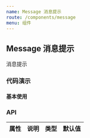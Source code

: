 ```yaml
---
name: Message 消息提示
route: /components/message
menu: 组件
---
```




## Message 消息提示

消息提示

### 代码演示

#### 基本使用

<CodeBox code={BasicDemoCode} title="" desc="">
  <BasicDemo></BasicDemo>
</CodeBox>


### API

| 属性 | 说明 | 类型 | 默认值 |
| ---- | ---- | ---- | ------ |
